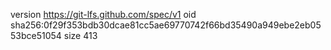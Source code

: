 version https://git-lfs.github.com/spec/v1
oid sha256:0f29f353bdb30dcae81cc5ae69770742f66bd35490a949ebe2eb0553bce51054
size 413
